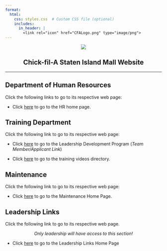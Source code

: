 ```yaml
---
format:
  html:
    css: styles.css  # Custom CSS file (optional)
    includes:
      in_header: |
        <link rel="icon" href="CFALogo.png" type="image/png"> 
---
```


<div style="text-align: center;">

![](https://image-handler.workstream.is/fit-in/512x512/production/uploads/brand/logo/25456/b5e811b29339f2735850dbe36c96462b.png)
</div>

<div style="text-align: center;">
# Chick-fil-A Staten Island Mall Website
</div>
--- 

## Department of Human Resources
Click the following links to go to its respective web page: 

- Click [here](https://cfasi.github.io/cfasimain/HRdocs.html) to go to the HR home page. 


## Training Department 

Click the following link to go to its respective web page: 

- Click [here](https://cfasi.github.io/cfasimain/Development_Program.html) to go to the Leadership Development Program (*Team Member/Applicant Link*)

- Click [here](https://cfasi.github.io/cfasimain/trainingvideos.html) to go to the training videos directory. 


## Maintenance 
Click the following link to go to its respective web page:

- Click [here](https://cfasi.github.io/cfasimain/Maintenance.html) to go to the Maintenance Home Page. 



## Leadership Links
Click the following link to go to its respective web page. 
<div style="text-align: center;">




*Only leadership will have access to this section!*
</div>


- Click [here](https://cfasi.github.io/cfasimain/leadership.html) to go to the Leadership Links Home Page 





